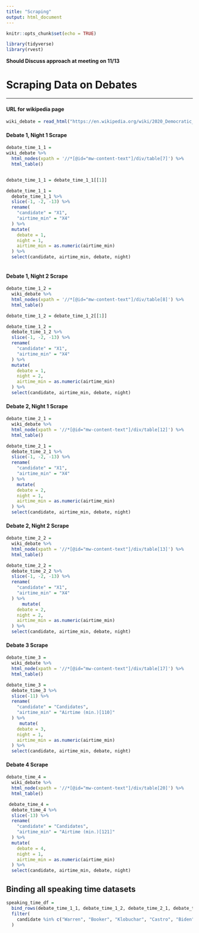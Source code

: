 ```yaml
---
title: "Scraping"
output: html_document
---
```


```r
knitr::opts_chunk$set(echo = TRUE)

library(tidyverse)
library(rvest)
```

**Should Discuss approach at meeting on 11/13**

# Scraping Data on Debates 
***

#### URL for wikipedia page

```r
wiki_debate = read_html("https://en.wikipedia.org/wiki/2020_Democratic_Party_presidential_debates_and_forums")
```

#### Debate 1, Night 1 Scrape

```r
debate_time_1_1 = 
wiki_debate %>% 
  html_nodes(xpath = '//*[@id="mw-content-text"]/div/table[7]') %>%
  html_table() 


debate_time_1_1 = debate_time_1_1[[1]] 

debate_time_1_1 = 
  debate_time_1_1 %>% 
  slice(-1, -2, -13) %>% 
  rename(
    "candidate" = "X1",
    "airtime_min" = "X4"
  ) %>% 
  mutate(
    debate = 1,
    night = 1,
    airtime_min = as.numeric(airtime_min)
  ) %>% 
  select(candidate, airtime_min, debate, night)
  

```

#### Debate 1, Night 2 Scrape

```r
debate_time_1_2 = 
  wiki_debate %>% 
  html_nodes(xpath = '//*[@id="mw-content-text"]/div/table[8]') %>% 
  html_table()

debate_time_1_2 = debate_time_1_2[[1]] 

debate_time_1_2 = 
  debate_time_1_2 %>% 
  slice(-1, -2, -13) %>% 
  rename(
    "candidate" = "X1",
    "airtime_min" = "X4"
  ) %>% 
  mutate(
    debate = 1,
    night = 2,
    airtime_min = as.numeric(airtime_min)
  ) %>% 
  select(candidate, airtime_min, debate, night)

```

#### Debate 2, Night 1 Scrape

```r
debate_time_2_1 = 
  wiki_debate %>% 
  html_node(xpath = '//*[@id="mw-content-text"]/div/table[12]') %>% 
  html_table()

debate_time_2_1 = 
  debate_time_2_1 %>% 
  slice(-1, -2, -13) %>% 
  rename(
    "candidate" = "X1",
    "airtime_min" = "X4"
  ) %>% 
    mutate(
    debate = 2,
    night = 1,
    airtime_min = as.numeric(airtime_min)
  ) %>% 
  select(candidate, airtime_min, debate, night)
```

#### Debate 2, Night 2 Scrape

```r
debate_time_2_2 = 
  wiki_debate %>% 
  html_node(xpath = '//*[@id="mw-content-text"]/div/table[13]') %>% 
  html_table()

debate_time_2_2 = 
  debate_time_2_2 %>% 
  slice(-1, -2, -13) %>% 
  rename(
    "candidate" = "X1",
    "airtime_min" = "X4"
  ) %>% 
      mutate(
    debate = 2,
    night = 2,
    airtime_min = as.numeric(airtime_min)
  ) %>% 
  select(candidate, airtime_min, debate, night)

```

#### Debate 3 Scrape

```r
debate_time_3 = 
  wiki_debate %>% 
  html_node(xpath = '//*[@id="mw-content-text"]/div/table[17]') %>% 
  html_table()

debate_time_3 = 
  debate_time_3 %>% 
  slice(-11) %>% 
  rename(
    "candidate" = "Candidates",
    "airtime_min" = "Airtime (min.)[110]"
  ) %>% 
     mutate(
    debate = 3,
    night = 1,
    airtime_min = as.numeric(airtime_min)
  ) %>%
  select(candidate, airtime_min, debate, night)
```

#### Debate 4 Scrape

```r
debate_time_4 = 
  wiki_debate %>% 
  html_node(xpath = '//*[@id="mw-content-text"]/div/table[20]') %>% 
  html_table()

 debate_time_4 = 
  debate_time_4 %>% 
  slice(-13) %>% 
  rename(
    "candidate" = "Candidates",
    "airtime_min" = "Airtime (min.)[121]"
  ) %>% 
  mutate(
    debate = 4,
    night = 1,
    airtime_min = as.numeric(airtime_min)
  ) %>%
  select(candidate, airtime_min, debate, night)
```

## Binding all speaking time datasets 

```r
speaking_time_df = 
  bind_rows(debate_time_1_1, debate_time_1_2, debate_time_2_1, debate_time_2_2, debate_time_3, debate_time_4) %>% 
  filter(
    candidate %in% c("Warren", "Booker", "Klobuchar", "Castro", "Biden", "Sanders", "Buttigieg", "Harris", "Yang", "Gabbard") 
  )
```


